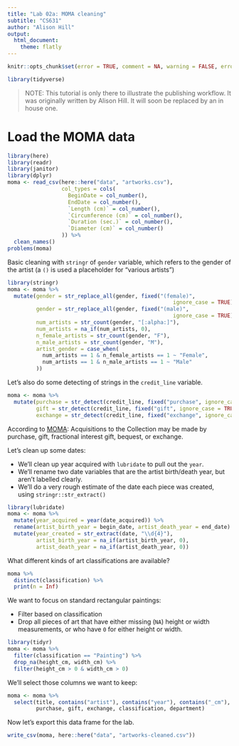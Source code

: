 ```yaml
---
title: "Lab 02a: MOMA cleaning"
subtitle: "CS631"
author: "Alison Hill"
output:
  html_document:
    theme: flatly
---
```


```r
knitr::opts_chunk$set(error = TRUE, comment = NA, warning = FALSE, errors = FALSE, message = FALSE, tidy = FALSE, cache = FALSE)
```

```r
library(tidyverse)
```

> NOTE: This tutorial is only there to illustrate the publishing workflow. It
was originally written by Alison Hill. It will soon be replaced by an in house
one.


# Load the MOMA data

```r
library(here)
library(readr)
library(janitor)
library(dplyr)
moma <- read_csv(here::here("data", "artworks.csv"),
                 col_types = cols(
                   BeginDate = col_number(),
                   EndDate = col_number(),
                   `Length (cm)` = col_number(),
                   `Circumference (cm)` = col_number(),
                   `Duration (sec.)` = col_number(),
                   `Diameter (cm)` = col_number()
                 )) %>% 
  clean_names()
problems(moma)
```

Basic cleaning with `stringr` of `gender` variable, which refers to the gender of the artist (a `()` is used a placeholder for "various artists")

```r
library(stringr)
moma <- moma %>% 
  mutate(gender = str_replace_all(gender, fixed("(female)", 
                                                    ignore_case = TRUE), "F"),
         gender = str_replace_all(gender, fixed("(male)", 
                                                    ignore_case = TRUE), "M"),
         num_artists = str_count(gender, "[:alpha:]"),
         num_artists = na_if(num_artists, 0),
         n_female_artists = str_count(gender, "F"),
         n_male_artists = str_count(gender, "M"),
         artist_gender = case_when(
           num_artists == 1 & n_female_artists == 1 ~ "Female",
           num_artists == 1 & n_male_artists == 1 ~ "Male"
         ))
```


Let's also do some detecting of strings in the `credit_line` variable.

```r
moma <- moma %>% 
  mutate(purchase = str_detect(credit_line, fixed("purchase", ignore_case = TRUE)),
         gift = str_detect(credit_line, fixed("gift", ignore_case = TRUE)),
         exchange = str_detect(credit_line, fixed("exchange", ignore_case = TRUE)))
```

According to [MOMA](https://www.moma.org/momaorg/shared/pdfs/docs/explore/CollectionsMgmtPolicyMoMA_Oct10.pdf):
Acquisitions to the Collection may be made by purchase, gift, fractional interest gift, bequest, or exchange. 

Let's clean up some dates:

- We'll clean up year acquired with `lubridate` to pull out the `year`.
- We'll rename two date variables that are the artist birth/death year, but aren't labelled clearly.
- We'll do a very rough estimate of the date each piece was created, using `stringr::str_extract()`

```r
library(lubridate)
moma <- moma %>% 
  mutate(year_acquired = year(date_acquired)) %>% 
  rename(artist_birth_year = begin_date, artist_death_year = end_date) %>% 
  mutate(year_created = str_extract(date, "\\d{4}"),
         artist_birth_year = na_if(artist_birth_year, 0),
         artist_death_year = na_if(artist_death_year, 0))
```



What different kinds of art classifications are available?

```r
moma %>% 
  distinct(classification) %>% 
  print(n = Inf)
```

We want to focus on standard rectangular paintings:

- Filter based on classification
- Drop all pieces of art that have either missing (`NA`) height or width measurements, or who have `0` for either height or width.

```r
library(tidyr)
moma <- moma %>% 
  filter(classification == "Painting") %>% 
  drop_na(height_cm, width_cm) %>% 
  filter(height_cm > 0 & width_cm > 0)
```

We'll select those columns we want to keep:

```r
moma <- moma %>% 
  select(title, contains("artist"), contains("year"), contains("_cm"),
         purchase, gift, exchange, classification, department)
```


Now let's export this data frame for the lab.
```r
write_csv(moma, here::here("data", "artworks-cleaned.csv"))
```

